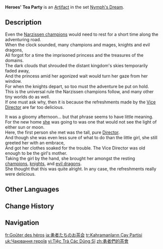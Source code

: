 {{Artifact Infobox
|image = item Heroes' Tea Party.png
|set   = Nymph's Dream
|piece = Goblet of Eonothem
}}
{{Description|A lovely teacup. Perhaps it was once used by people enjoying a leisurely afternoon together.}}
'''Heroes' Tea Party''' is an [[Artifact]] in the set [[Nymph's Dream]].

==Description==
Even the [[Narzissenkreuz Institute|Narzissen champions]] would need to rest for a short time along the adventuring road.<br>
When the clock sounded, many champions and mages, knights and evil dragons,<br>
All forgot for a time the imprisoned princess and the treasures of the domains.<br>
The dark clouds that shrouded the distant kingdom's skies temporarily faded away,<br>
And the princess amid her agonized wait would turn her gaze from her window.<br>
For when the knights depart, so too must the adventure be put on hold.<br>
This is the universal rule the Narzissen champions follow, and many other tiny worlds do as well.<br>
If one must ask why, then it is because the refreshments made by the [[Basil Elton|Vice Director]] are far too delicious.

It was a gloomy afternoon... but that phrase seems to have little meaning.<br>
For the new home [[Mary-Ann|she]] was going to was one that would not see the light of either sun or moon.<br>
Here, the first person she met was the tall, pure [[Lyris|Director]].<br>
And though she was even less sure of what to do than the little girl, she still greeted her with an embrace,<br>
And got her clothes soaked for the trouble. The Vice Director was old enough to be the girl's mother.<br>
Taking the girl by the hand, she brought her amongst the resting [[Alain Guillotin|champions]], [[Jakob|knights]], and [[Rene|evil dragons]].<br>
She thought that this was quite alright. In any case, the refreshments really were delicious.

==Other Languages==
{{Other Languages
|en       = Heroes' Tea Party
|zhs      = 勇者们的茶会
|zhs_rm   = Yǒngzhěmén de Cháhuì
|zht      = 勇者們的茶會
|zht_rm   = Yǒngzhěmén de Cháhuì
|zh_tl    = Heroes' Tea Party
|ja       = 勇者たちのお茶会
|ja_rm    = Yuusha-tachi no Ochakai
|ja_tl    = Heroes' Tea Party
|ko       = 용자들의 티타임
|ko_rm    = Yongjadeul-ui Titaim
|ko_tl    = Heroes' Tea Time
|es       = Fiesta del Té de la Valentía
|es_tl    = Tea of Bravery Party
|fr       = Goûter des héros
|fr_tl    = Heroes' {{w|Merienda}}
|ru       = Чаепитие героев
|ru_tl    = Heroes' Tea Party
|th       = Heroes' Tea Party
|vi       = Tiệc Trà Các Dũng Sĩ
|vi_tl    = 
|de       = Teegesellschaft der Tapferen
|de_tl    = Tea Party of the Brave
|id       = Heroes' Tea Party
|pt       = Festa de Chá dos Heróis
|pt_tl    = 
|tr       = Kahramanların Çay Partisi
|tr_tl    = The Heroes' Tea Party
|it       = Un tè con gli eroi
|it_tl    = A Tea with the Heroes
}}

==Change History==
{{Change History|3.6}}

==Navigation==
{{Artifact Set Navbox|Nymph's Dream}}

[[fr:Goûter des héros]]
[[ja:勇者たちのお茶会]]
[[tr:Kahramanların Çay Partisi]]
[[uk:Чаювання героїв]]
[[vi:Tiệc Trà Các Dũng Sĩ]]
[[zh:勇者們的茶會]]